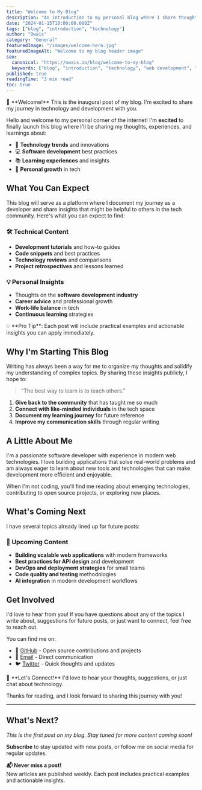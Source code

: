 ```yaml
---
title: "Welcome to My Blog"
description: "An introduction to my personal blog where I share thoughts on technology, development, and life."
date: "2024-01-15T10:00:00.000Z"
tags: ["blog", "introduction", "technology"]
author: "Owais"
category: "General"
featuredImage: "/images/welcome-hero.jpg"
featuredImageAlt: "Welcome to my blog header image"
seo:
  canonical: "https://owais.io/blog/welcome-to-my-blog"
  keywords: ["blog", "introduction", "technology", "web development", "owais"]
published: true
readingTime: "3 min read"
toc: true
---
```


<Callout type="info">
🎉 **Welcome!** This is the inaugural post of my blog. I'm excited to share my journey in technology and development with you.
</Callout>

Hello and welcome to my personal corner of the internet! I'm **excited** to finally launch this blog where I'll be sharing my thoughts, experiences, and learnings about:

- 🚀 **Technology trends** and innovations
- 💻 **Software development** best practices
- 📚 **Learning experiences** and insights
- 🌱 **Personal growth** in tech

## What You Can Expect

This blog will serve as a platform where I document my journey as a developer and share insights that might be helpful to others in the tech community. Here's what you can expect to find:

### 🛠️ Technical Content
- **Development tutorials** and how-to guides
- **Code snippets** and best practices  
- **Technology reviews** and comparisons
- **Project retrospectives** and lessons learned

### 💡 Personal Insights
- Thoughts on the **software development industry**
- **Career advice** and professional growth
- **Work-life balance** in tech
- **Continuous learning** strategies

<Callout type="success">
💡 **Pro Tip**: Each post will include practical examples and actionable insights you can apply immediately.
</Callout>

## Why I'm Starting This Blog

Writing has always been a way for me to organize my thoughts and solidify my understanding of complex topics. By sharing these insights publicly, I hope to:

<blockquote>
"The best way to learn is to teach others."
</blockquote>

1. **Give back to the community** that has taught me so much
2. **Connect with like-minded individuals** in the tech space
3. **Document my learning journey** for future reference
4. **Improve my communication skills** through regular writing

## A Little About Me

I'm a passionate software developer with experience in modern web technologies. I love building applications that solve real-world problems and am always eager to learn about new tools and technologies that can make development more efficient and enjoyable.

When I'm not coding, you'll find me reading about emerging technologies, contributing to open source projects, or exploring new places.

## What's Coming Next

I have several topics already lined up for future posts:

<div className="bg-gray-50 dark:bg-gray-800 p-6 rounded-lg my-6">

### 📅 Upcoming Content

- **Building scalable web applications** with modern frameworks
- **Best practices for API design** and development  
- **DevOps and deployment strategies** for small teams
- **Code quality and testing** methodologies
- **AI integration** in modern development workflows

</div>

## Get Involved

I'd love to hear from you! If you have questions about any of the topics I write about, suggestions for future posts, or just want to connect, feel free to reach out.

You can find me on:

- 🐙 [GitHub](https://github.com/owais) - Open source contributions and projects
- 📧 [Email](mailto:hello@owais.io) - Direct communication
- 🐦 [Twitter](https://twitter.com/owais) - Quick thoughts and updates

<Callout type="success">
🤝 **Let's Connect!** I'd love to hear your thoughts, suggestions, or just chat about technology.
</Callout>

Thanks for reading, and I look forward to sharing this journey with you!

---

## What's Next?

*This is the first post on my blog. Stay tuned for more content coming soon!*

**Subscribe** to stay updated with new posts, or follow me on social media for regular updates.

<div className="mt-8 p-4 bg-blue-50 dark:bg-blue-900 rounded-lg">

**📬 Never miss a post!**  
New articles are published weekly. Each post includes practical examples and actionable insights.

</div>